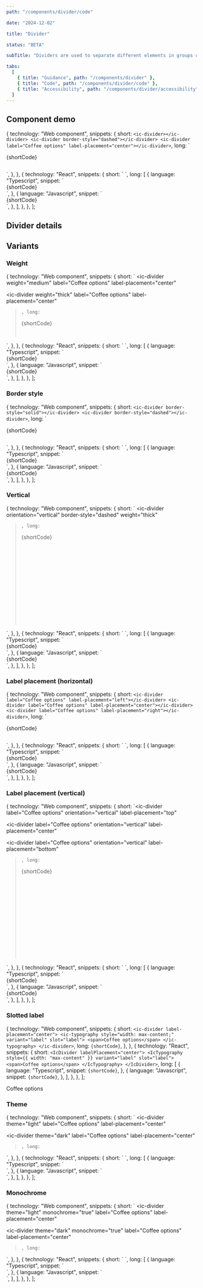 ```yaml
---
path: "/components/divider/code"

date: "2024-12-02"

title: "Divider"

status: "BETA"

subTitle: "Dividers are used to separate different elements in groups of content. Visually, they look like rules or lines."

tabs:
  [
    { title: "Guidance", path: "/components/divider" },
    { title: "Code", path: "/components/divider/code" },
    { title: "Accessibility", path: "/components/divider/accessibility" },
  ]
---
```



## Component demo

  {
    technology: "Web component",
    snippets: {
      short: `<ic-divider></ic-divider>
<ic-divider border-style="dashed"></ic-divider>
<ic-divider label="Coffee options" label-placement="center"></ic-divider>`,
      long: `<div style="display: flex; flex-direction: column; gap: var(--ic-space-md); width: 100%;">
{shortCode}
  </div>`,
    },
  },
  {
    technology: "React",
    snippets: {
      short: `<IcDivider />
<IcDivider borderStyle="dashed" />
<IcDivider label="Coffee options" labelPlacement="center" />`,
      long: [
        {
          language: "Typescript",
          snippet: `<div
  style={{
    display: "flex",
    flexDirection: "column",
    gap: "var(--ic-space-md)",
    width: "100%"
  }}
>
  {shortCode}
</div>`,
        },
        {
          language: "Javascript",
          snippet: `<div
  style={{
    display: "flex",
    flexDirection: "column",
    gap: "var(--ic-space-md)",
    width: "100%"
  }}
>
  {shortCode}
</div>`,
        },
      ],
    },
  },
];

<ComponentPreview snippets={snippets}>
  <div
    style={{
      display: "flex",
      flexDirection: "column",
      gap: "var(--ic-space-md)",
      width: "100%",
    }}
  >
    <IcDivider />
    <IcDivider borderStyle="dashed" />
    <IcDivider label="Coffee options" label-placement="center" />
  </div>
</ComponentPreview>

## Divider details

<ComponentDetails component="ic-divider" />

## Variants

### Weight

  {
    technology: "Web component",
    snippets: {
      short: `<ic-divider weight="thin"></ic-divider>
<ic-divider weight="medium"></ic-divider>
<ic-divider weight="thick"></ic-divider>
<ic-divider weight="very-thick"></ic-divider>
<ic-divider
  weight="medium"
  label="Coffee options"
  label-placement="center"
></ic-divider>
<ic-divider
  weight="thick"
  label="Coffee options"
  label-placement="center"
></ic-divider>`,
      long: `<div style="display: flex; flex-direction: column; gap: var(--ic-space-md); width: 100%;">
{shortCode}
  </div>`,
    },
  },
  {
    technology: "React",
    snippets: {
      short: `<IcDivider weight="thin" />
<IcDivider weight="medium" />
<IcDivider weight="thick" />
<IcDivider weight="very-thick" />
<IcDivider
  weight="medium"
  label="Coffee options"
  labelPlacement="center"
/>
<IcDivider
  weight="thick"
  label="Coffee options"
  labelPlacement="center"
/>`,
      long: [
        {
          language: "Typescript",
          snippet: `<div
  style={{
    display: "flex",
    flexDirection: "column",
    gap: "var(--ic-space-md)",
    width: "100%"
  }}
>
  {shortCode}
</div>`,
        },
        {
          language: "Javascript",
          snippet: `<div
  style={{
    display: "flex",
    flexDirection: "column",
    gap: "var(--ic-space-md)",
    width: "100%"
  }}
>
  {shortCode}
</div>`,
        },
      ],
    },
  },
];

<ComponentPreview snippets={snippetsWeight}>
  <div
    style={{
      display: "flex",
      flexDirection: "column",
      gap: "var(--ic-space-md)",
      width: "100%",
    }}
  >
    <IcDivider weight="thin" />
    <IcDivider weight="medium" />
    <IcDivider weight="thick" />
    <IcDivider weight="very-thick" />
    <IcDivider weight="medium" label="Coffee options" labelPlacement="center" />
    <IcDivider weight="thick" label="Coffee options" labelPlacement="center" />
  </div>
</ComponentPreview>

### Border style

  {
    technology: "Web component",
    snippets: {
      short: `<ic-divider border-style="solid"></ic-divider>
<ic-divider border-style="dashed"></ic-divider>`,
      long: `<div style="display: flex; flex-direction: column; gap: var(--ic-space-md); width: 100%;">
{shortCode}
  </div>`,
    },
  },
  {
    technology: "React",
    snippets: {
      short: `<IcDivider borderStyle="solid" />
<IcDivider borderStyle="dashed" />`,
      long: [
        {
          language: "Typescript",
          snippet: `<div
  style={{
    display: "flex",
    flexDirection: "column",
    gap: "var(--ic-space-md)",
    width: "100%"
  }}
>
  {shortCode}
</div>`,
        },
        {
          language: "Javascript",
          snippet: `<div
  style={{
    display: "flex",
    flexDirection: "column",
    gap: "var(--ic-space-md)",
    width: "100%"
  }}
>
  {shortCode}
</div>`,
        },
      ],
    },
  },
];

<ComponentPreview snippets={snippetsBorderStyle}>
  <div
    style={{
      display: "flex",
      flexDirection: "column",
      gap: "var(--ic-space-md)",
      width: "100%",
    }}
  >
    <IcDivider borderStyle="solid" />
    <IcDivider borderStyle="dashed" />
  </div>
</ComponentPreview>

### Vertical

  {
    technology: "Web component",
    snippets: {
      short: `<ic-divider orientation="vertical"></ic-divider>
<ic-divider orientation="vertical" border-style="dashed"></ic-divider>
<ic-divider orientation="vertical" weight="thick"></ic-divider>
<ic-divider
  orientation="vertical"
  border-style="dashed"
  weight="thick"
></ic-divider>`,
      long: `<div style="display: flex; gap: var(--ic-space-lg); height: 15rem;">
{shortCode}
  </div>`,
    },
  },
  {
    technology: "React",
    snippets: {
      short: `<IcDivider orientation="vertical" />
<IcDivider orientation="vertical" borderStyle="dashed" />
<IcDivider orientation="vertical" weight="thick" />
<IcDivider
  orientation="vertical"
  borderStyle="dashed"
  weight="thick"
/>`,
      long: [
        {
          language: "Typescript",
          snippet: `<div
  style={{
    display: "flex",
    gap: "var(--ic-space-lg)",
    height: "15rem"
  }}
>
  {shortCode}
</div>`,
        },
        {
          language: "Javascript",
          snippet: `<div
  style={{
    display: "flex",
    gap: "var(--ic-space-lg)",
    height: "15rem"
  }}
>
  {shortCode}
</div>`,
        },
      ],
    },
  },
];

<ComponentPreview snippets={snippetsVertical}>
  <div
    style={{
      display: "flex",
      gap: "var(--ic-space-lg)",
      height: "15rem",
    }}
  >
    <IcDivider orientation="vertical" />
    <IcDivider orientation="vertical" borderStyle="dashed" />
    <IcDivider orientation="vertical" weight="thick" />
    <IcDivider orientation="vertical" borderStyle="dashed" weight="thick" />
  </div>
</ComponentPreview>

### Label placement (horizontal)

  {
    technology: "Web component",
    snippets: {
      short: `<ic-divider label="Coffee options" label-placement="left"></ic-divider>
<ic-divider label="Coffee options" label-placement="center"></ic-divider>
<ic-divider label="Coffee options" label-placement="right"></ic-divider>`,
      long: `<div style="display: flex; flex-direction: column; gap: var(--ic-space-md); width: 100%;">
{shortCode}
  </div>`,
    },
  },
  {
    technology: "React",
    snippets: {
      short: `<IcDivider label="Coffee options" labelPlacement="left" />
<IcDivider label="Coffee options" labelPlacement="center" />
<IcDivider label="Coffee options" labelPlacement="right" />`,
      long: [
        {
          language: "Typescript",
          snippet: `<div
  style={{
    display: "flex",
    flexDirection: "column",
    gap: "var(--ic-space-md)",
    width: "100%"
  }}
>
  {shortCode}
</div>`,
        },
        {
          language: "Javascript",
          snippet: `<div
  style={{
    display: "flex",
    flexDirection: "column",
    gap: "var(--ic-space-md)",
    width: "100%"
  }}
>
  {shortCode}
</div>`,
        },
      ],
    },
  },
];

<ComponentPreview snippets={snippetsLabelHorizontal}>
  <div
    style={{
      display: "flex",
      flexDirection: "column",
      gap: "var(--ic-space-md)",
      width: "100%",
    }}
  >
    <IcDivider label="Coffee options" labelPlacement="left" />
    <IcDivider label="Coffee options" labelPlacement="center" />
    <IcDivider label="Coffee options" labelPlacement="right" />
  </div>
</ComponentPreview>

### Label placement (vertical)

  {
    technology: "Web component",
    snippets: {
      short: `<ic-divider
  label="Coffee options"
  orientation="vertical"
  label-placement="top"
></ic-divider>
<ic-divider
  label="Coffee options"
  orientation="vertical"
  label-placement="center"
></ic-divider>
<ic-divider
  label="Coffee options"
  orientation="vertical"
  label-placement="bottom"
></ic-divider>`,
      long: `<div style="display: flex; gap: var(--ic-space-lg); height: 15rem;">
{shortCode}
  </div>`,
    },
  },
  {
    technology: "React",
    snippets: {
      short: `<IcDivider
  label="Coffee options"
  orientation="vertical"
  labelPlacement="top"
/>
<IcDivider
  label="Coffee options"
  orientation="vertical"
  labelPlacement="center"
/>
<IcDivider
  label="Coffee options"
  orientation="vertical"
  labelPlacement="bottom"
/>`,
      long: [
        {
          language: "Typescript",
          snippet: `<div
  style={{
    display: "flex",
    gap: "var(--ic-space-lg)",
    height: "15rem"
  }}
>
  {shortCode}
</div>`,
        },
        {
          language: "Javascript",
          snippet: `<div
  style={{
    display: "flex",
    gap: "var(--ic-space-lg)",
    height: "15rem"
  }}
>
  {shortCode}
</div>`,
        },
      ],
    },
  },
];

<ComponentPreview snippets={snippetsLabelVertical}>
  <div
    style={{
      display: "flex",
      gap: "var(--ic-space-lg)",
      height: "15rem",
    }}
  >
    <IcDivider
      label="Coffee options"
      orientation="vertical"
      labelPlacement="top"
    />
    <IcDivider
      label="Coffee options"
      orientation="vertical"
      labelPlacement="center"
    />
    <IcDivider
      label="Coffee options"
      orientation="vertical"
      labelPlacement="bottom"
    />
  </div>
</ComponentPreview>

### Slotted label

  {
    technology: "Web component",
    snippets: {
      short: `<ic-divider label-placement="center">
  <ic-typography style="width: max-content;" variant="label" slot="label">
    <span>Coffee options</span>
  </ic-typography>
</ic-divider>`,
      long: `{shortCode}`,
    },
  },
  {
    technology: "React",
    snippets: {
      short: `<IcDivider labelPlacement="center">
  <IcTypography style={{ width: "max-content" }} variant="label" slot="label">
    <span>Coffee options</span>
  </IcTypography>
</IcDivider>`,
      long: [
        {
          language: "Typescript",
          snippet: `{shortCode}`,
        },
        {
          language: "Javascript",
          snippet: `{shortCode}`,
        },
      ],
    },
  },
];

<ComponentPreview snippets={snippetsSlottedLabel}>
  <IcDivider labelPlacement="center">
    <IcTypography style={{ width: "max-content" }} variant="label" slot="label">
      <span>Coffee options</span>
    </IcTypography>
  </IcDivider>
</ComponentPreview>

### Theme

  {
    technology: "Web component",
    snippets: {
      short: `<ic-divider theme="light"></ic-divider>
<ic-divider
  theme="light"
  label="Coffee options"
  label-placement="center"
></ic-divider>
<ic-divider theme="dark"></ic-divider>
<ic-divider
  theme="dark"
  label="Coffee options"
  label-placement="center"
></ic-divider>`,
      long: `<div>
  <div style="display: flex; flex-direction: column; gap: var(--ic-space-md); padding: var(--ic-space-md); width: 100%;">
    <ic-divider theme="light"></ic-divider>
    <ic-divider theme="light"
      label="Coffee options"
      label-placement="center"
    ></ic-divider>
  </div>
  <div style="display: flex; flex-direction: column; gap: var(--ic-space-md); background: #333333; padding: var(--ic-space-md); width: 100%;">
    <ic-divider theme="dark"></ic-divider>
    <ic-divider
      theme="dark"
      label="Coffee options"
      label-placement="center"
    ></ic-divider>
  </div>
</div>`,
    },
  },
  {
    technology: "React",
    snippets: {
      short: `<IcDivider theme="light" />
<IcDivider
  theme="light"
  label="Coffee options"
  labelPlacement="center"
/>
<IcDivider theme="dark" />
<IcDivider
  theme="dark"
  label="Coffee options"
  labelPlacement="center"
/>`,
      long: [
        {
          language: "Typescript",
          snippet: `<div>
  <div
    style={{
      display: "flex",
      flexDirection: "column",
      gap: "var(--ic-space-md)",
      padding: "var(--ic-space-md)",
      width: "100%"
    }}
  >
    <IcDivider theme="light" />
    <IcDivider
      theme="light"
      label="Coffee options"
      labelPlacement="center"
    />
  </div>
  <div
    style={{
      display: "flex",
      flexDirection: "column",
      gap: "var(--ic-space-md)",
      background: "#333333",
      padding: "var(--ic-space-md)",
      width: "100%",
    }}
  >
    <IcDivider theme="dark" />
    <IcDivider
      theme="dark"
      label="Coffee options"
      labelPlacement="center"
    />
  </div>
</div>`,
        },
        {
          language: "Javascript",
          snippet: `<div>
  <div
    style={{
      display: "flex",
      flexDirection: "column",
      gap: "var(--ic-space-md)",
      padding: "var(--ic-space-md)",
      width: "100%"
    }}
  >
    <IcDivider theme="light" />
    <IcDivider
      theme="light"
      label="Coffee options"
      labelPlacement="center"
    />
  </div>
  <div
    style={{
      display: "flex",
      flexDirection: "column",
      gap: "var(--ic-space-md)",
      background: "#333333",
      padding: "var(--ic-space-md)",
      width: "100%"
    }}
  >
    <IcDivider theme="dark" />
    <IcDivider
      theme="dark"
      label="Coffee options"
      labelPlacement="center"
    />
  </div>
</div>`,
        },
      ],
    },
  },
];

<ComponentPreview snippets={snippetsTheme}>
  <div
    style={{
      display: "flex",
      flexDirection: "column",
      gap: "var(--ic-space-md)",
      padding: "var(--ic-space-md)",
      width: "100%",
    }}
  >
    <IcDivider theme="light" />
    <IcDivider theme="light" label="Coffee options" labelPlacement="center" />
  </div>
  <div
    style={{
      display: "flex",
      flexDirection: "column",
      gap: "var(--ic-space-md)",
      background: "#333333",
      padding: "var(--ic-space-md)",
      width: "100%",
    }}
  >
    <IcDivider theme="dark" />
    <IcDivider theme="dark" label="Coffee options" labelPlacement="center" />
  </div>
</ComponentPreview>

### Monochrome

  {
    technology: "Web component",
    snippets: {
      short: `<ic-divider theme="light" monochrome="true"></ic-divider>
<ic-divider
  theme="light"
  monochrome="true"
  label="Coffee options"
  label-placement="center"
></ic-divider>
<ic-divider theme="dark" monochrome="true"></ic-divider>
<ic-divider
  theme="dark"
  monochrome="true"
  label="Coffee options"
  label-placement="center"
></ic-divider>`,
      long: `<div>
  <div style="display: flex; flex-direction: column; gap: var(--ic-space-md); padding: var(--ic-space-md); width: 100%;">
    <ic-divider theme="light"></ic-divider>
    <ic-divider
      theme="light"
      monochrome="true"
      label="Coffee options"
      label-placement="center"
    ></ic-divider>
  </div>
  <div style="display: flex; flex-direction: column; gap: var(--ic-space-md); background: #333333; padding: var(--ic-space-md); width: 100%;">
    <ic-divider theme="dark"></ic-divider>
    <ic-divider
      theme="dark"
      monochrome="true"
      label="Coffee options"
      label-placement="center"
    ></ic-divider>
  </div>
</div>`,
    },
  },
  {
    technology: "React",
    snippets: {
      short: `<IcDivider theme="light" monochrome />
<IcDivider
  theme="light"
  monochrome
  label="Coffee options"
  labelPlacement="center"
/>
<IcDivider theme="dark" monochrome />
<IcDivider
  theme="dark"
  monochrome
  label="Coffee options"
  labelPlacement="center"
/>`,
      long: [
        {
          language: "Typescript",
          snippet: `<div>
  <div
    style={{
      display: "flex",
      flexDirection: "column",
      gap: "var(--ic-space-md)",
      padding: "var(--ic-space-md)",
      width: "100%"
    }}
  >
    <IcDivider theme="light" monochrome />
    <IcDivider
      theme="light"
      monochrome
      label="Coffee options"
      labelPlacement="center"
    />
  </div>
  <div
    style={{
      display: "flex",
      flexDirection: "column",
      gap: "var(--ic-space-md)",
      background: "#333333",
      padding: "var(--ic-space-md)",
      width: "100%"
    }}
  >
    <IcDivider theme="dark" monochrome />
    <IcDivider
      theme="dark"
      monochrome
      label="Coffee options"
      labelPlacement="center"
    />
  </div>
</div>`,
        },
        {
          language: "Javascript",
          snippet: `<div>
  <div
    style={{
      display: "flex",
      flexDirection: "column",
      gap: "var(--ic-space-md)",
      padding: "var(--ic-space-md)",
      width: "100%"
    }}
  >
    <IcDivider theme="light" monochrome />
    <IcDivider
      theme="light"
      monochrome
      label="Coffee options"
      labelPlacement="center"
    />
  </div>
  <div
    style={{
      display: "flex",
      flexDirection: "column",
      gap: "var(--ic-space-md)",
      background: "#333333",
      padding: "var(--ic-space-md)",
      width: "100%"
    }}
  >
    <IcDivider theme="dark" monochrome />
    <IcDivider
      theme="dark"
      monochrome
      label="Coffee options"
      labelPlacement="center"
    />
  </div>
</div>`,
        },
      ],
    },
  },
];

<ComponentPreview snippets={snippetsMonochrome}>
  <div
    style={{
      display: "flex",
      flexDirection: "column",
      gap: "var(--ic-space-md)",
      padding: "var(--ic-space-md)",
      width: "100%",
    }}
  >
    <IcDivider theme="light" monochrome />
    <IcDivider
      theme="light"
      monochrome
      label="Coffee options"
      labelPlacement="center"
    />
  </div>
  <div
    style={{
      display: "flex",
      flexDirection: "column",
      gap: "var(--ic-space-md)",
      background: "#333333",
      padding: "var(--ic-space-md)",
      width: "100%",
    }}
  >
    <IcDivider theme="dark" monochrome />
    <IcDivider
      theme="dark"
      monochrome
      label="Coffee options"
      labelPlacement="center"
    />
  </div>
</ComponentPreview>
